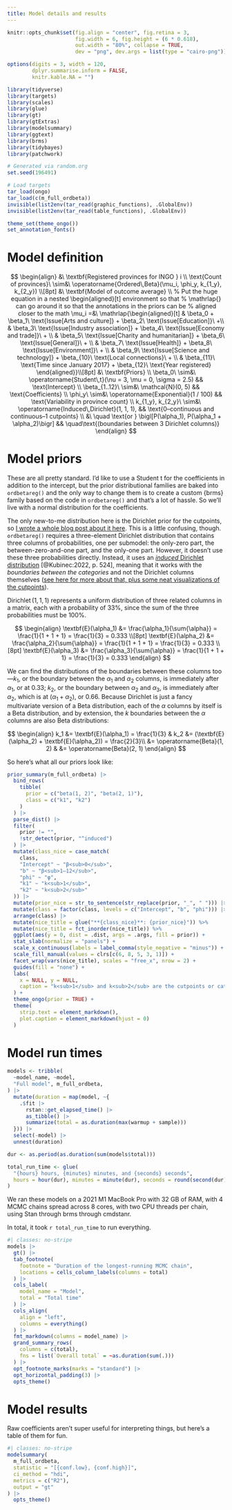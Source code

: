 ```yaml
---
title: Model details and results
---
```


```r
knitr::opts_chunk$set(fig.align = "center", fig.retina = 3,
                      fig.width = 6, fig.height = (6 * 0.618),
                      out.width = "80%", collapse = TRUE,
                      dev = "png", dev.args = list(type = "cairo-png"))

options(digits = 3, width = 120,
        dplyr.summarise.inform = FALSE,
        knitr.kable.NA = "")
```

```r
library(tidyverse)
library(targets)
library(scales)
library(glue)
library(gt)
library(gtExtras)
library(modelsummary)
library(ggtext)
library(brms)
library(tidybayes)
library(patchwork)

# Generated via random.org
set.seed(196491)

# Load targets
tar_load(ongo)
tar_load(c(m_full_ordbeta))
invisible(list2env(tar_read(graphic_functions), .GlobalEnv))
invisible(list2env(tar_read(table_functions), .GlobalEnv))

theme_set(theme_ongo())
set_annotation_fonts()
```

# Model definition

$$
\begin{align}
&\ \textbf{Registered provinces for INGO } i \\
\text{Count of provinces}\ \sim&\ \operatorname{Ordered\,Beta}(\mu_i, \phi_y, k_{1_y}, k_{2_y}) \\[8pt]
&\ \textbf{Model of outcome average} \\
% Put the huge equation in a nested \begin{aligned}[t] environment so that 
% \mathrlap{} can go around it so that the annotations in the priors can be 
% aligned closer to the math
\mu_i =&\ 
  \mathrlap{\begin{aligned}[t]
  & \beta_0 + \beta_1\ \text{Issue[Arts and culture]} + \beta_2\ \text{Issue[Education]}\ +\\
  & \beta_3\ \text{Issue[Industry association]} + \beta_4\ \text{Issue[Economy and trade]}\ + \\
  & \beta_5\ \text{Issue[Charity and humanitarian]} + \beta_6\ \text{Issue[General]}\ + \\
  & \beta_7\ \text{Issue[Health]} + \beta_8\ \text{Issue[Environment]}\ + \\
  & \beta_9\ \text{Issue[Science and technology]} + \beta_{10}\ \text{Local connections}\ + \\
  & \beta_{11}\ \text{Time since January 2017} + \beta_{12}\ \text{Year registered}
  \end{aligned}}\\[8pt]
&\ \textbf{Priors} \\
\beta_0\ \sim&\ \operatorname{Student\,t}(\nu = 3, \mu = 0, \sigma = 2.5) && \text{Intercept} \\
\beta_{1..12}\ \sim&\ \mathcal{N}(0, 5) && \text{Coefficients} \\
\phi_y\ \sim&\ \operatorname{Exponential}(1 / 100) && \text{Variability in province count} \\
k_{1_y}, k_{2_y}\ \sim&\ \operatorname{Induced\,Dirichlet}(1, 1, 1), && \text{0–continuous and continuous–1 cutpoints} \\
&\ \quad \text{or } \bigl[P(\alpha_1), P(\alpha_1 + \alpha_2)\bigr] && \quad\text{(boundaries between 3 Dirichlet columns)}
\end{align}
$$

# Model priors

These are all pretty standard. I'd like to use a Student t for the coefficients in addition to the intercept, but the prior distributional families are baked into `ordbetareg()` and the only way to change them is to create a custom {brms} family based on the code in `ordbetareg()` and that's a lot of hassle. So we'll live with a normal distribution for the coefficients.

The only new-to-me distribution here is the Dirichlet prior for the cutpoints, so [I wrote a whole blog post about it here](https://www.andrewheiss.com/blog/2023/09/18/understanding-dirichlet-beta-intuition/). This is a little confusing, though. `ordbetareg()` requires a three-element Dirichlet distribution that contains three columns of probabilities, one per submodel: the only-zero part, the between-zero-and-one part, and the only-one part. However, it doesn't use these three probabilities directly. Instead, it uses an [*induced* Dirichlet distribution](https://betanalpha.github.io/assets/case_studies/ordinal_regression.html) [@Kubinec:2022, p. 524], meaning that it works with the *boundaries between the categories* and not the Dirichlet columns themselves ([see here for more about that, plus some neat visualizations of the cutpoints](https://www.andrewheiss.com/blog/2023/09/18/understanding-dirichlet-beta-intuition/#bonus-later-addition-boundaries-between-categories)).

$\operatorname{Dirichlet}(1, 1, 1)$ represents a uniform distribution of three related columns in a matrix, each with a probability of 33%, since the sum of the three probabilities must be 100%. 

$$
\begin{align}
\textbf{E}(\alpha_1) &= \frac{\alpha_1}{\sum{\alpha}} = \frac{1}{1 + 1 + 1} = \frac{1}{3} = 0.333 \\[8pt]
\textbf{E}(\alpha_2) &= \frac{\alpha_2}{\sum{\alpha}} = \frac{1}{1 + 1 + 1} = \frac{1}{3} = 0.333 \\[8pt]
\textbf{E}(\alpha_3) &= \frac{\alpha_3}{\sum{\alpha}} = \frac{1}{1 + 1 + 1} = \frac{1}{3} = 0.333
\end{align}
$$

We can find the distributions of the boundaries between these columns too—$k_1$, or the boundary between the $\alpha_1$ and $\alpha_2$ columns, is immediately after $\alpha_1$, or at 0.33; $k_2$, or the boundary between $\alpha_2$ and $\alpha_3$, is immediately after $\alpha_2$, which is at ($\alpha_1 + \alpha_2$), or 0.66. Because Dirichlet is just a fancy multivariate version of a Beta distribution, each of the $\alpha$ columns by itself is a Beta distribution, and by extension, the $k$ boundaries between the $\alpha$ columns are also Beta distributions:

$$
\begin{align}
k_1 &= \textbf{E}(\alpha_1) = \frac{1}{3} & k_2 &= (\textbf{E}(\alpha_2) + \textbf{E}(\alpha_2)) = \frac{2}{3}\\
&= \operatorname{Beta}(1, 2) & &= \operatorname{Beta}(2, 1)
\end{align}
$$

So here's what all our priors look like:

```r
prior_summary(m_full_ordbeta) |>
  bind_rows(
    tibble(
      prior = c("beta(1, 2)", "beta(2, 1)"),
      class = c("k1", "k2")
    )
  ) |>
  parse_dist() |>
  filter(
    prior != "",
    !str_detect(prior, "^induced")
  ) |>
  mutate(class_nice = case_match(
    class,
    "Intercept" ~ "β<sub>0</sub>",
    "b" ~ "β<sub>1–12</sub>",
    "phi" ~ "φ",
    "k1" ~ "k<sub>1</sub>",
    "k2" ~ "k<sub>2</sub>"
  )) |>
  mutate(prior_nice = str_to_sentence(str_replace(prior, "_", " "))) |>
  mutate(class = factor(class, levels = c("Intercept", "b", "phi"))) |>
  arrange(class) |>
  mutate(nice_title = glue("**{class_nice}**: {prior_nice}")) %>%
  mutate(nice_title = fct_inorder(nice_title)) %>%
  ggplot(aes(y = 0, dist = .dist, args = .args, fill = prior)) +
  stat_slab(normalize = "panels") +
  scale_x_continuous(labels = label_comma(style_negative = "minus")) +
  scale_fill_manual(values = clrs[c(6, 8, 5, 3, 1)]) +
  facet_wrap(vars(nice_title), scales = "free_x", nrow = 2) +
  guides(fill = "none") +
  labs(
    x = NULL, y = NULL,
    caption = "k<sub>1</sub> and k<sub>2</sub> are the cutpoints or category boundaries from Dirichlet(1, 1, 1)"
  ) +
  theme_ongo(prior = TRUE) +
  theme(
    strip.text = element_markdown(), 
    plot.caption = element_markdown(hjust = 0)
  )
```


# Model run times

```r
models <- tribble(
  ~model_name, ~model,
  "Full model", m_full_ordbeta,
) |> 
  mutate(duration = map(model, ~{
    .$fit |> 
      rstan::get_elapsed_time() |> 
      as_tibble() |> 
      summarize(total = as.duration(max(warmup + sample)))
  })) |> 
  select(-model) |> 
  unnest(duration)

dur <- as.period(as.duration(sum(models$total)))

total_run_time <- glue(
  "{hours} hours, {minutes} minutes, and {seconds} seconds",
  hours = hour(dur), minutes = minute(dur), seconds = round(second(dur), 0)
)
```

We ran these models on a 2021 M1 MacBook Pro with 32 GB of RAM, with 4 MCMC chains spread across 8 cores, with two CPU threads per chain, using Stan through brms through cmdstanr. 

In total, it took `r total_run_time` to run everything.

```r
#| classes: no-stripe
models |> 
  gt() |> 
  tab_footnote(
    footnote = "Duration of the longest-running MCMC chain",
    locations = cells_column_labels(columns = total)
  ) |> 
  cols_label(
    model_name = "Model",
    total = "Total time"
  ) |> 
  cols_align(
    align = "left",
    columns = everything()
  ) |>
  fmt_markdown(columns = model_name) |> 
  grand_summary_rows(
    columns = c(total),
    fns = list(`Overall total` = ~as.duration(sum(.)))
  ) |> 
  opt_footnote_marks(marks = "standard") |> 
  opt_horizontal_padding(3) |> 
  opts_theme()
```

# Model results

Raw coefficients aren't super useful for interpreting things, but here's a table of them for fun.

```r
#| classes: no-stripe
modelsummary(
  m_full_ordbeta,
  statistic = "[{conf.low}, {conf.high}]",
  ci_method = "hdi",
  metrics = c("R2"),
  output = "gt"
) |> 
  opts_theme()
```
